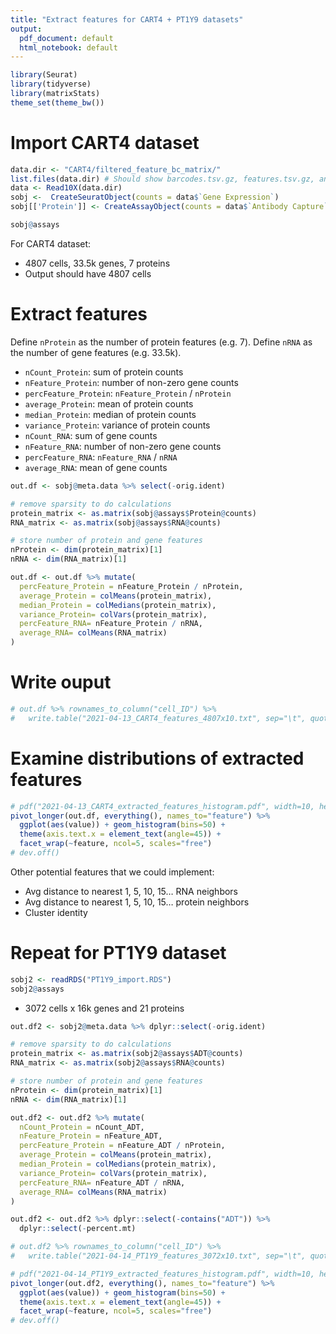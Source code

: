 ```yaml
---
title: "Extract features for CART4 + PT1Y9 datasets"
output:
  pdf_document: default
  html_notebook: default
---
```


```r
library(Seurat)
library(tidyverse)
library(matrixStats)
theme_set(theme_bw())
```

# Import CART4 dataset

```r
data.dir <- "CART4/filtered_feature_bc_matrix/"
list.files(data.dir) # Should show barcodes.tsv.gz, features.tsv.gz, and matrix.mtx.gz
data <- Read10X(data.dir)
sobj <-  CreateSeuratObject(counts = data$`Gene Expression`)
sobj[['Protein']] <- CreateAssayObject(counts = data$`Antibody Capture`)
```

```r
sobj@assays
```

For CART4 dataset:

* 4807 cells, 33.5k genes, 7 proteins
* Output should have 4807 cells

# Extract features

Define `nProtein` as the number of protein features (e.g. 7). Define `nRNA` as the number of gene features (e.g. 33.5k).

* `nCount_Protein`: sum of protein counts
* `nFeature_Protein`: number of non-zero gene counts
* `percFeature_Protein`: `nFeature_Protein` / `nProtein` 
* `average_Protein`: mean of protein counts 
* `median_Protein`: median of protein counts 
* `variance_Protein`: variance of protein counts 
* `nCount_RNA`: sum of gene counts
* `nFeature_RNA`: number of non-zero gene counts
* `percFeature_RNA`: `nFeature_RNA` / `nRNA` 
* `average_RNA`: mean of gene counts 

```r
out.df <- sobj@meta.data %>% select(-orig.ident)

# remove sparsity to do calculations
protein_matrix <- as.matrix(sobj@assays$Protein@counts)
RNA_matrix <- as.matrix(sobj@assays$RNA@counts)

# store number of protein and gene features
nProtein <- dim(protein_matrix)[1]
nRNA <- dim(RNA_matrix)[1]

out.df <- out.df %>% mutate(
  percFeature_Protein = nFeature_Protein / nProtein,
  average_Protein = colMeans(protein_matrix),
  median_Protein = colMedians(protein_matrix),
  variance_Protein= colVars(protein_matrix),
  percFeature_RNA= nFeature_Protein / nRNA,
  average_RNA= colMeans(RNA_matrix)
)
```

# Write ouput

```r
# out.df %>% rownames_to_column("cell_ID") %>%
#   write.table("2021-04-13_CART4_features_4807x10.txt", sep="\t", quote=F, row.names=F)
```

# Examine distributions of extracted features

```r
# pdf("2021-04-13_CART4_extracted_features_histogram.pdf", width=10, height=5)
pivot_longer(out.df, everything(), names_to="feature") %>%
  ggplot(aes(value)) + geom_histogram(bins=50) +
  theme(axis.text.x = element_text(angle=45)) +
  facet_wrap(~feature, ncol=5, scales="free")
# dev.off()
```


Other potential features that we could implement:

* Avg distance to nearest 1, 5, 10, 15… RNA neighbors 
* Avg distance to nearest 1, 5, 10, 15… protein neighbors 
* Cluster identity

# Repeat for PT1Y9 dataset

```r
sobj2 <- readRDS("PT1Y9_import.RDS")
sobj2@assays
```

* 3072 cells x 16k genes and 21 proteins

```r
out.df2 <- sobj2@meta.data %>% dplyr::select(-orig.ident)

# remove sparsity to do calculations
protein_matrix <- as.matrix(sobj2@assays$ADT@counts)
RNA_matrix <- as.matrix(sobj2@assays$RNA@counts)

# store number of protein and gene features
nProtein <- dim(protein_matrix)[1]
nRNA <- dim(RNA_matrix)[1]

out.df2 <- out.df2 %>% mutate(
  nCount_Protein = nCount_ADT,
  nFeature_Protein = nFeature_ADT,
  percFeature_Protein = nFeature_ADT / nProtein,
  average_Protein = colMeans(protein_matrix),
  median_Protein = colMedians(protein_matrix),
  variance_Protein= colVars(protein_matrix),
  percFeature_RNA= nFeature_ADT / nRNA,
  average_RNA= colMeans(RNA_matrix)
)

out.df2 <- out.df2 %>% dplyr::select(-contains("ADT")) %>%
  dplyr::select(-percent.mt)

# out.df2 %>% rownames_to_column("cell_ID") %>%
#   write.table("2021-04-14_PT1Y9_features_3072x10.txt", sep="\t", quote=F, row.names=F)
```

```r
# pdf("2021-04-14_PT1Y9_extracted_features_histogram.pdf", width=10, height=5)
pivot_longer(out.df2, everything(), names_to="feature") %>%
  ggplot(aes(value)) + geom_histogram(bins=50) +
  theme(axis.text.x = element_text(angle=45)) +
  facet_wrap(~feature, ncol=5, scales="free")
# dev.off()
```

